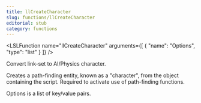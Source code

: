```yaml
---
title: llCreateCharacter
slug: functions/llCreateCharacter
editorial: stub
category: functions
---
```


<LSLFunction
	name="llCreateCharacter"
	arguments={[
	{
		"name": "Options",
		"type": "list"
	}
]}
/>

Convert link-set to AI/Physics character.

Creates a path-finding entity, known as a &quot;character&quot;, from the object containing the script. Required to activate use of path-finding functions.

Options is a list of key/value pairs.
